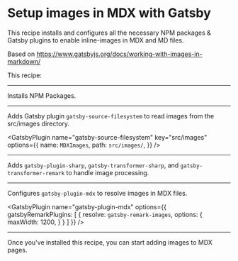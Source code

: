 # Setup images in MDX with Gatsby

This recipe installs and configures all
the necessary NPM packages & Gatsby plugins
to enable inline-images in MDX and MD files.

Based on https://www.gatsbyjs.org/docs/working-with-images-in-markdown/

This recipe:

---

Installs NPM Packages.

<NPMPackage
  name="gatsby-source-filesystem"
/>
<NPMPackage
  name="gatsby-plugin-mdx"
/>
<NPMPackage
  name="@mdx-js/mdx"
/>
<NPMPackage
  name="@mdx-js/react"
/>

<NPMPackage
  name="gatsby-image"
/>
<NPMPackage
  name="gatsby-plugin-sharp"
/>
<NPMPackage
  name="gatsby-transformer-sharp"
/>
<NPMPackage
  name="gatsby-remark-images"
/>

---

Adds Gatsby plugin `gatsby-source-filesystem` to read images from the src/images
directory.

<GatsbyPlugin
  name="gatsby-source-filesystem"
  key="src/images"
  options={{
    name: `MDXImages`,
    path: `src/images/`,
  }}
/>

---

Adds `gatsby-plugin-sharp`, `gatsby-transformer-sharp`, and `gatsby-transformer-remark`
to handle image processing.

<GatsbyPlugin
  name="gatsby-plugin-sharp"
/>
<GatsbyPlugin
  name="gatsby-transformer-sharp"
/>

---

Configures `gatsby-plugin-mdx` to resolve images in MDX files.

<GatsbyPlugin
  name="gatsby-plugin-mdx"
  options={{
    gatsbyRemarkPlugins: [
      {
        resolve: `gatsby-remark-images`,
        options: {
          maxWidth: 1200,
        }
      }
    ]
  }}
/>

---

Once you've installed this recipe, you can start adding images to MDX pages.

